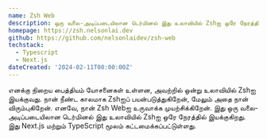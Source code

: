 ```yaml
---
name: Zsh Web
description: ஒரு வலை-அடிப்படையிலான டெர்மினல் இது உலாவியில் Zshஐ ஒரே நேரத்தில் இயக்குகிறது.
homepage: https://zsh.nelsonlai.dev
github: https://github.com/nelsonlaidev/zsh-web
techstack:
  - Typescript
  - Next.js
dateCreated: '2024-02-11T00:00:00Z'
---
```


எனக்கு நிறைய பைத்தியம் யோசனைகள் உள்ளன, அவற்றில் ஒன்று உலாவியில் Zshஐ இயக்குவது. நான் நீண்ட காலமாக Zshஐப் பயன்படுத்துகிறேன், மேலும் அதை நான் விரும்புகிறேன். எனவே, நான் Zsh Webஐ உருவாக்க முயற்சிக்கிறேன். இது ஒரு வலை-அடிப்படையிலான டெர்மினல் இது உலாவியில் Zshஐ ஒரே நேரத்தில் இயக்குகிறது. இது Next.js மற்றும் TypeScript மூலம் கட்டமைக்கப்பட்டுள்ளது.